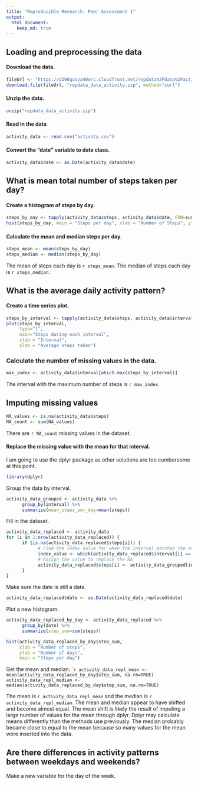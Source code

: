 ```yaml
---
title: "Reproducible Research: Peer Assessment 1"
output: 
  html_document:
    keep_md: true
---
```



## Loading and preprocessing the data
#### Download the data.
```r
fileUrl <- "https://d396qusza40orc.cloudfront.net/repdata%2Fdata%2Factivity.zip"
download.file(fileUrl, "repdata_data_activity.zip", method="curl")
```
#### Unzip the data. 
```r
unzip("repdata_data_activity.zip")
```
#### Read in the data
```r
activity_data <- read.csv("activity.csv")
```
#### Convert the "date" variable to date class.
```r
activity_data$date <- as.Date(activity_data$date)
```

## What is mean total number of steps taken per day?
#### Create a histogram of steps by day. 
```r
steps_by_day <- tapply(activity_data$steps, activity_data$date, FUN=sum, na.rm=TRUE)
hist(steps_by_day, main = "Steps per day", xlab = "Number of Steps", ylab= "Number of Days")
```

#### Calculate the mean and median steps per day. 
``` r
steps_mean <- mean(steps_by_day)
steps_median <- median(steps_by_day)
```
The mean of steps each day is `r steps_mean`. 
The median of steps each day is `r steps_median`.

## What is the average daily activity pattern?
#### Create a time series plot.
```r
steps_by_interval <- tapply(activity_data$steps, activity_data$interval, FUN=mean, na.rm = TRUE)
plot(steps_by_interval, 
     type="l", 
     main="Steps during each interval", 
     xlab = "Interval", 
     ylab = "Average steps taken")
```
### Calculate the number of missing values in the data. 
```r
max_index <- activity_data$interval[which.max(steps_by_interval)]
```
The interval with the maximum number of steps
is `r max_index`.

## Imputing missing values
``` r
NA_values <- is.na(activity_data$steps)
NA_count <- sum(NA_values)
```
There are `r NA_count` missing values in the dataset. 

#### Replace the missing value with the mean for that interval. 
I am going to use the dplyr package as other solutions are too cumbersome at this point.
```r
library(dplyr)
```
Group the data by interval. 
```r
activity_data_grouped <- activity_data %>%
      group_by(interval) %>%
      summarize(mean_steps_per_day=mean(steps))
```
Fill in the dataset.
```r
activity_data_replaced <- activity_data
for (i in 1:nrow(activity_data_replaced)) {
      if (is.na(activity_data_replaced$steps[i])) {
            # Find the index value for when the interval matches the average
            index_value <- which(activity_data_replaced$interval[i] == activity_data_grouped$interval)
            # Assign the value to replace the NA
            activity_data_replaced$steps[i] <- activity_data_grouped[index_value,]$mean_steps_per_day
      }
}
```
Make sure the date is still a date. 
``` r
activity_data_replaced$date <- as.Date(activity_data_replaced$date)
```

Plot a new histogram. 
```r
activity_data_replaced_by_day <- activity_data_replaced %>%
      group_by(date) %>%
      summarize(step_sum=sum(steps))

hist(activity_data_replaced_by_day$step_sum, 
     xlab = "Number of steps",
     ylab = "Number of days",
     main = "Steps per day")
```
Get the mean and median.
````r
activity_data_repl_mean <- mean(activity_data_replaced_by_day$step_sum, na.rm=TRUE)
activity_data_repl_median <- median(activity_data_replaced_by_day$step_sum, na.rm=TRUE)
```

The mean is `r activity_data_repl_mean` and the median is `r activity_data_repl_median`. 
The mean and median appear to have shifted and become almost equal. The mean shift is likely the result of imputing a large number of values for the mean through dplyr. Dplyr may calculate means differently than the methods use previously. The median probably became close to equal to the mean because so many values for the mean were inserted into the data. 

## Are there differences in activity patterns between weekdays and weekends?
Make a new variable for the day of the week. 
